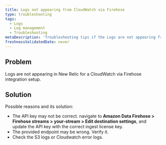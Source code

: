 ```yaml
---
title: Logs not appearing from CloudWatch via Firehose
type: troubleshooting
tags:
  - Logs
  - Log management
  - Troubleshooting
metaDescription: 'Troubleshooting tips if the Logs are not appearing from CloudWatch via Firehose.'
freshnessValidatedDate: never
---
```


## Problem

Logs are not appearing in New Relic for a CloudWatch via Firehose integration setup.

## Solution

Possible reasons and its solution:

* The API key may not be correct. navigate to <DNT>**Amazon Data Firehose > Firehose streams > your-stream > Edit destination settings**</DNT>, and update the API key with the correct ingest license key.
* The provided endpoint may be wrong. Verify it.
* Check the S3 logs or Cloudwatch error logs.
